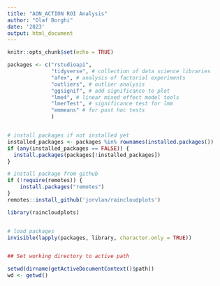 ```yaml
---
title: "AON_ACTION ROI Analysis"
author: "Olaf Borghi"
date: '2023'
output: html_document
---
```


```r
knitr::opts_chunk$set(echo = TRUE)
```

```r
packages <- c("rstudioapi", 
              "tidyverse", # collection of data science libraries
              "afex", # analysis of factorial experiments
              "outliers", # outlier analysis
              "ggsignif", # add significance to plot
              "lme4", # linear mixed effect model tools
              "lmerTest", # significance test for lmm
              "emmeans" # for post hoc tests
              ) 


# install packages if not installed yet
installed_packages <- packages %in% rownames(installed.packages())
if (any(installed_packages == FALSE)) {
  install.packages(packages[!installed_packages])
}

# install package from github
if (!require(remotes)) {
    install.packages("remotes")
}
remotes::install_github('jorvlan/raincloudplots')

library(raincloudplots)


# load packages
invisible(lapply(packages, library, character.only = TRUE))


## Set working directory to active path

setwd(dirname(getActiveDocumentContext()$path))
wd <- getwd()


```

